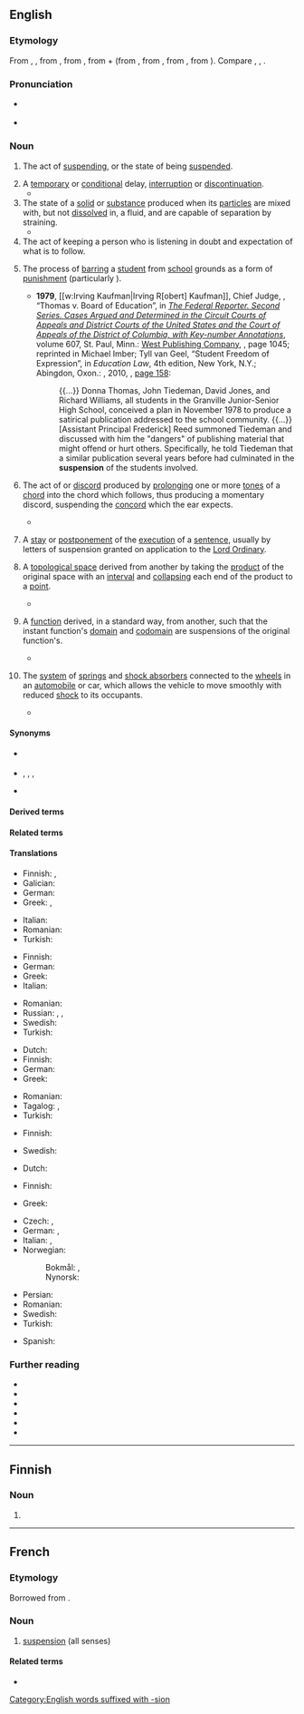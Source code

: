 {{also|Suspension|suspensión}}
==English==
{{was wotd|2017|July|5}}
{{multiple images
|direction = vertical
|image1 = 2010 Golden Gate Bridge.jpg
|caption1 = The [[Golden Gate Bridge]], a [[suspension bridge]] ''(sense 1)'' in [[California]], USA
|image2 = Suspension example 1.PNG
|caption2 = The [[treble C]] indicated in red has been held over from the first [[chord]] into the second chord, thus creating a suspension ''(sense 6)''
|image3 = Suspension.svg
|caption3 = A suspension ''(sense 8)'' in [[topology]]. The blue lines indicate the original space, and the green lines the end points which have [[collapse#Verb|collapsed]] to [[point#Noun|points]]
|image4 = Sospensioneprima Bandini.JPG
|caption4 = The rear suspension ''(sense 10)'' of the [[w:Bandini 1100 (1946)|Bandini 1100]], a [[car]] first produced in [[Italy]] in 1946
}}

===Etymology===
From {{der|en|LL.|suspensiō}}, {{m|la|suspensiōnem||[[arching#Noun|arching]], [[vaulting#Noun|vaulting]]; suspension}}, from {{m|la|suspendēre}}, from {{m|la|suspendō||to [[hang up]], to [[suspend]]}}, from {{m|la|sub-||''prefix meaning ‘[[under]]’''}} + {{m|la|pendere}} (from {{m|la|pendō||to [[hang#Verb|hang]], to [[suspend]]}}, from {{der|en|itc-pro|*pendō||to hang, to put in a hanging position}}, from {{der|en|ine-pro|*(s)péndeti|*(s)pénd-e-ti}}, from {{m|ine-pro|*(s)pend-||to [[pull#Verb|pull]]; to [[spin#Verb|spin]]}}). Compare {{cog|xno|suspensiun}}, {{cog|fr|suspension}}, {{cog|oc|suspensio}}.

===Pronunciation===
* {{a|RP|GA}} {{IPA|/səˈspɛnʃən/|lang=en}}
* {{hyphenation|sus|pen|sion|lang=en}}

===Noun===
{{en-noun|~}}

# The act of [[suspending]], or the state of being [[suspended]].
#: {{ux|en|'''suspension''' from a hook}}
# A [[temporary]] or [[conditional]] delay, [[interruption]] or [[discontinuation]].
#* {{quote-book|editor=Harvey Yakowitz|chapter=Recycled Materials Program in Response to the Resource Conservation and Recovery Act|title=The National Bureau of Standards Office of Recycled Materials, 1976–1982|series=NBS Special Publication|seriesvolume=662|location=Washington, D.C.|publisher=[[w:United States Government Publishing Office|United States Government Printing Office]]|month=September|year=1983|page=52|pageurl=https://books.google.com/books?id=WBF9K7NlgAAC&pg=PA52|oclc=711639795|passage=Fear of dioxin emissions led to '''suspension''' of efforts to establish a waste-to-energy plant at the Brooklyn Navy yard.}}
# The state of a [[solid]] or [[substance]] produced when its [[particle]]s are mixed with, but not [[dissolve|dissolved]] in, a fluid, and are capable of separation by straining.
#* {{quote-book|author=M. W. Hubbell|chapter=Chemistry|title=The Fundamentals of Nuclear Power Generation: Questions and Answers|location=Bloomington, Ind.|publisher={{w|AuthorHouse}}|date=8 August 2011|page=216|pageurl=https://books.google.com/books?id=nOw4raXFeS8C&pg=PA216|isbn=978-1-4634-2441-1|passage=As the solids clump together, they get heavier causing them to fall out of '''suspension''' in the water.}}
# The act of keeping a person who is listening in doubt and expectation of what is to follow.
# {{lb|en|education}} The process of [[bar#Verb|barring]] a [[student]] from [[school]] grounds as a form of [[punishment]] (particularly {{l|en|out-of-school suspension}}).
#: {{ux|en|'''suspension''' from school as a disciplinary measure}}
#* '''1979''', [[w:Irving Kaufman|Irving R[obert] Kaufman]], Chief Judge, {{w|United States Court of Appeals for the Second Circuit}}, “Thomas v. Board of Education”, in ''[[w:Federal Reporter|The Federal Reporter. Second Series. Cases Argued and Determined in the Circuit Courts of Appeals and District Courts of the United States and the Court of Appeals of the District of Columbia, with Key-number Annotations]]'', volume 607, St. Paul, Minn.: [[w:West (publisher)|West Publishing Company]], <small>{{OCLC|891573999}}</small>, page 1045; reprinted in Michael Imber; Tyll van Geel, “Student Freedom of Expression”, in ''Education Law'', 4th edition, New York, N.Y.; Abingdon, Oxon.: {{w|Routledge}}, 2010, <small>{{ISBN|978-0-415-99613-6}}</small>, [https://books.google.com/books?id=wE2OAgAAQBAJ&pg=PA158 page 158]:
#*: {{...}} Donna Thomas, John Tiedeman, David Jones, and Richard Williams, all students in the Granville Junior-Senior High School, conceived a plan in November 1978 to produce a satirical publication addressed to the school community. {{...}} [Assistant Principal Frederick] Reed summoned Tiedeman and discussed with him the "dangers" of publishing material that might offend or hurt others. Specifically, he told Tiedeman that a similar publication several years before had culminated in the '''suspension''' of the students involved.
# {{lb|en|music}} The act of or [[discord]] produced by [[prolong]]ing one or more [[tone#Noun|tones]] of a [[chord]] into the chord which follows, thus producing a momentary discord, suspending the [[concord]] which the ear expects.
#* {{quote-book|author=Zoe Browder Doll|chapter=Phantom Rhythms, Hidden Harmonies: The Use of the ''Sostenuto'' Pedal in [[w:Luciano Berio|Berio]]’s ''Sequenza IV'' for Piano, ''Leaf'' and ''Sonata''|editor=Janet K. Halfyard|title=Berio's Sequenzas: Essays on Performance, Composition and Analysis|location=Aldershot, Hampshire; Burlington, Vt.|publisher={{w|Ashgate Publishing}}|year=2007|page=62|pageurl=https://books.google.com/books?id=nmA7d7kjynoC&pg=PA62|isbn=978-0-7546-5445-2|passage=As in ''{{w|Sequenza IV}}'', the '''suspension''' of the chord creates several different layers of activity, which can be understood by looking at the right hand's chord in bar two.}}
# {{lb|en|Scots|_|law}} A [[stay]] or [[postponement]] of the [[execution]] of a [[sentence]], usually by letters of suspension granted on application to the [[Lord Ordinary]].
# {{lb|en|topology}} A [[topological space]] derived from another by taking the [[product]] of the original space with an [[interval]] and [[collapse|collapsing]] each end of the product to a [[point]].
#* {{quote-book|author=H. Rasmussen|chapter=Strategy-proofness of Continuous Aggregation Maps|editor=Geoffrey M. Heal|title=Topological Social Choice: With 45 Figures|series={{w|Social Choice and Welfare}}|seriesvolume=vol. 14, no. 2, 1997|location=Berlin|publisher=[[w:Springer Science+Business Media|Springer-Verlag]]|year=2012|page=110|pageurl=https://books.google.com/books?id=yi7vCAAAQBAJ&pg=PA110|doi=10.1007/978-3-642-60891-9|isbn=978-3-642-64599-0|passage=To get an intuitive feeling for the characteristics of <math>H'</math>-spaces, it is instructive to consider an important class of such spaces, the '''''suspensions'''''. The '''suspension''' of an arbitrary topological space <math>Y</math> is defined to be the quotient space of <math>Y \times I</math> where <math>Y \times 0</math> is identified to one point and <math>Y \times 1</math> is identified to another point. For example, the '''suspension''' of a circle is a cylinder with the two ends collapsed into one point each; in other words, a space homeomorphic to a sphere.}}
# {{lb|en|topology}} A [[function]] derived, in a standard way, from another, such that the instant function's [[domain]] and [[codomain]] are suspensions of the original function's.
#* {{quote-book|author=Paul Arne Østvær|chapter=Preliminaries|title=Homotopy Theory of C*-Algebras|series=Frontiers in Mathematics|location=Basel|publisher={{w|Birkhäuser}}, [[w:Springer Science+Business Media|Springer Basel]]|year=2010|page=17|pageurl=https://books.google.com/books?id=eY1UGPCS1ugC&pg=PA17|doi=10.1007/978-3-0346-0565-6|isbn=978-3-0346-0564-9|passage=A model category is called pointed if the initial object and terminal object are the same. The homotopy category of any pointed model category acquires a '''suspension''' functor denoted by <math>\Sigma</math>. It turns out that <math>\text{Ho}(M)</math> is a pre-triangulated category in a natural way{{nb...}}. When the '''suspension''' is an equivalence, <math>M</math> is called a stable model category, and in this case <math>\text{Ho}(M)</math> becomes a triangulated category{{nb...}}.}}
# {{lb|en|vehicle}} The [[system]] of [[spring#Noun|springs]] and [[shock absorber]]s connected to the [[wheel#Noun|wheels]] in an [[automobile]] or car, which allows the vehicle to move smoothly with reduced [[shock#Noun|shock]] to its occupants.
#* {{quote-book|author=Chuck Edmondson|chapter=Steering and Suspension|title=Fast Car Physics|location=Baltimore, Md.|publisher=[[w:Johns Hopkins University Press|The Johns Hopkins University Press]]|year=2011|page=151|pageurl=https://books.google.com/books?id=L-RJGqkRWG4C&pg=PA151|isbn=978-0-8018-9822-8|passage=If you drive over a speed bump, the left and right tires push the '''suspension''' upward at the same time.}}

====Synonyms====
* {{sense|education}} {{l|en|out-of-school suspension}}
* {{sense|temporary or conditional delay}} {{l|en|halt}}, {{l|en|intermission}}, {{l|en|interruption}}, {{l|en|stop}}
* {{sense|music}} {{l|en|syncope}}

====Derived terms====
{{der4|lang=en
|4-3 suspension
|7-6 suspension
|9-8 suspension
|air suspension
|biosuspension
|cryosuspension
|in-school suspension
|nanosuspension
|out-of-school suspension
|pleas in suspension
|points of suspension
|presuspension
|resuspension
|suspension bridge
|suspension of arms
|suspension of disbelief
|suspension scale
|suspensionless
|willing suspension of disbelief}}

====Related terms====
{{rel4|suspend|suspendable|suspender|suspense|suspenseful|suspensefully|suspensefulness|suspenseless|suspenser|suspensive|suspensively|suspensiveness|suspensorium|lang=en}}

====Translations====
{{trans-top|act of suspending or state of being suspended}}
* Finnish: {{t+|fi|keskeytys}}, {{t+|fi|peruutus}}
* Galician: {{t|gl|suspensión|f}}
* German: {{t|de|Aussetzung|f}}
* Greek: {{t+|el|ανάρτηση|f}}, {{t+|el|κρέμασμα|n}}
{{trans-mid}}
* Italian: {{t+|it|sospensione}}
* Romanian: {{t+|ro|suspendare|f}}
* Turkish: {{t|tr|askıya alma}}
{{trans-bottom}}

{{trans-top|temporary or conditional delay, interruption or discontinuation}}
* Finnish: {{t+|fi|keskeytys}}
* German: {{t|de|Aussetzung|f}}
* Greek: {{t+|el|διαθεσιμότητα|f}}
* Italian: {{t+|it|sospensione}}
{{trans-mid}}
* Romanian: {{t+|ro|suspendare|f}}
* Russian: {{t+|ru|приостановле́ние|n}}, {{t+|ru|приостано́вка|n}}, {{t+|ru|прекраще́ние|n}}
* Swedish: {{t+|sv|suspendering|c}}
* Turkish: {{t+|tr|durdurma}}
{{trans-bottom}}

{{trans-top|state of a solid when mixed with, but not dissolved in a fluid}}
* Dutch: {{t+|nl|suspensie}}
* Finnish: {{t+|fi|suspensio}}
* German: {{t|de|Suspension|f}}
* Greek: {{t+|el|αιώρημα|n}}
{{trans-mid}}
* Romanian: {{t+|ro|suspensie|f}}
* Tagalog: {{t|tl|malabitin}}, {{t|tl|kabitnan}}
* Turkish: {{t+|tr|süspansiyon}}
{{trans-bottom}}

{{trans-top|act of keeping a person listening in doubt and expectation}}
* Finnish: {{t+|fi|jännitys}}
{{trans-mid}}
* Swedish: {{t+|sv|spänning|c}}
{{trans-bottom}}

{{trans-top|music: prolonging of one or more tones of a chord into the chord which follows}}
* Dutch: {{t|nl|voorhouding|f}}
{{trans-mid}}
* Finnish: {{t+|fi|pidätys}}
{{trans-bottom}}

{{trans-top|Scots law: stay or postponement of the execution of a sentence}}
* Greek: {{t+|el|εκκρεμότητα|f}}
{{trans-mid}}
{{trans-bottom}}

{{trans-top|vehicle: system of springs and shock absorbers connected to the wheels in an automobile}}
* Czech: {{t|cs|odpružení|n}}, {{t|cs|pérování|n}}
* German: {{t|de|Aufhängung|f}}, {{t|de|Federung|f}}
* Italian: {{t+|it|sospensione|f}}, {{t+|it|balestra|f}}
* Norwegian:
*: Bokmål: {{t|nb|fjæring|m|f}}, {{t|nb|hjuloppheng|n}}
*: Nynorsk: {{t|nn|hjuloppheng|n}}
{{trans-mid}}
* Persian: {{t|fa|سیستم تعلیق|tr=sistem-e ta'liq|sc=fa-Arab}}
* Romanian: {{t+|ro|suspensie|f}}
* Swedish: {{t|sv|upphängning|c}}
* Turkish: {{t+|tr|amortisör}}
{{trans-bottom}}

{{checktrans-top}}
* Spanish: {{t-check|es|suspensión}}
{{trans-mid}}
{{trans-bottom}}

===Further reading===
* {{pedia}}
* {{pedia|suspension (chemistry)}}
* {{pedia|suspension (music)}}
* {{pedia|suspension (punishment)}}
* {{pedia|suspension (topology)}}
* {{pedia|suspension (vehicle)}}

[[Category:English words suffixed with -sion]]

----

==Finnish==

===Noun===
{{head|fi|noun form}}

# {{fi-form of|case=genitive|pl=singular|suspensio}}

----

==French==

===Etymology===
Borrowed from {{bor|fr|la|suspensio|suspensiō, suspensiōnem}}.

===Noun===
{{fr-noun|f}}

# [[#English|suspension]] (all senses)

====Related terms====
* {{l|fr|suspendre}}